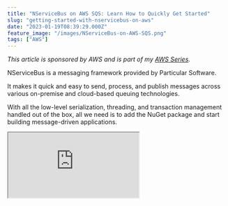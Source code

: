 ```yaml
---
title: "NServiceBus on AWS SQS: Learn How to Quickly Get Started"
slug: "getting-started-with-nservicebus-on-aws"
date: "2023-01-19T08:39:29.000Z"
feature_image: "/images/NServiceBus-on-AWS-SQS.png"
tags: ["AWS"]
---
```


_This article is sponsored by AWS and is part of my [AWS Series](/blog/tag/aws/)._

NServiceBus is a messaging framework provided by Particular Software.

It makes it quick and easy to send, process, and publish messages across various on-premise and cloud-based queuing technologies.

With all the low-level serialization, threading, and transaction management handled out of the box, all we need is to add the NuGet package and start building message-driven applications.

<iframe src="https://www.youtube.com/embed/Z8E-9OKgD3Q?feature=oembed" />

In this article, let’s learn how to

*   Get started using NServiceBus and core concepts.
*   Send and process messages in a .NET application.
*   Use AWS SQS as the underlying transport.
*   Handling large message sizes in SQS transport

NServiceBus and Important Concepts
----------------------------------

Before diving into any code, let's understand some of the core terms used in building message-based applications and NServiceBus.

*   **Message:** Commands and Events are generally classified as Messages. A Command is used to request an action must be taken, whereas an Event indicates an action has happened.  
    
*   **Endpoint:** An Endpoint is a logical entity that sends/receives messages with other Endpoints. An endpoint is identified by a name. A deployed endpoint is referred to as an instance.
*   **Hosting:** Hosting is how an endpoint instance is run on a process. Multiple endpoint instances can be hosted in the same process.
*   **Transport:** Transport is the mechanism by which Endpoints communicate with each other. NServiceBus supports different transport mechanisms and can be easily plugged in when configuring the bus.

Install and Setup NServiceBus
-----------------------------

To get started with NServiceBus, all we need to do is install the [NuGet package](https://www.nuget.org/packages/NServiceBus/).

Once installed, we need to configure NServiceBus to set up the Endpoint and Transport. In this blog post, we will see how to set up an application to send messages and another to receive and process the message using Amazon SQS as the underlying transport.

The configuration is similar when using other Transport mechanisms.

So, let's get started.

### Code Organization for Sender & Receiver

When building message-based applications, there's usually a Sender that sends a message which is then processed asynchronously by the Receiver application.

Before creating the Sender/Receiver, let's first define the Message structure and the associated class.

NServiceBus suggests having the  Messages to be [self-contained](https://docs.particular.net/tutorials/nservicebus-step-by-step/2-sending-a-command/#organizing-messages).

Create a separate class-library project and have your Events and Commands defined inside the assembly. Add a reference to the NServiceBus library to define the message types.

![user-messages.csproj class library project with the messages required and used by NServiceBus.](/images/image-3.png)

In this example, I have the `user-messages` project, which has a reference to the `NServiceBus` NuGet package.

I have one Message defined - `CreateUserCommand` as shown below.

```csharp
public class CreateUserCommand : ICommand
{
```
        public Guid Id { get; set; }
        public string Name { get; set; }
    
        public CreateUserCommand(Guid id, string name)
        {
            Id = id;
            Name = name ?? throw new ArgumentNullException(nameof(name));
        }
    }

The `CreateUserCommand` is used to create a new user in the system.

### Setting Up Receiver on Amazon SQS Transport

To decouple the request to create a user and the actual creation of the user, we can create a background process to handle the user creation.

In the solution, the `user-service` project is a console application that runs independently of the application that requests the creation of new users ( `user-api` ).

In the `Program.cs` of the console application, we can set up the initialization code for NServiceBus.

It sets up a new Endpoint by specifying  `EndpointConfiguration` and configuring the transport. The Endpoint is named "_user-service_" and uses Amazon SQS as its underlying transport.

The `EnableInstallers` method on the EndpointConfiguration ensures that all the associated infrastructure is automatically set up if it does not already exist.

    using NServiceBus;
    
    Console.WriteLine("Hello, World!");
    
```csharp
var endpointConfiguration = new EndpointConfiguration("user-service");
var transport = endpointConfiguration.UseTransport<SqsTransport>();
endpointConfiguration.EnableInstallers();
```
    
    var endointInstance = await Endpoint.Start(endpointConfiguration);
    
```csharp
Console.WriteLine("Press any key to stop");
Console.ReadKey();
```
    
    await endointInstance.Stop();
    

The `CreateUserCommandHandler` is responsible for handling and processing `CreateUserCommand` when that message arrives in the queue.

The handler class, by convention, must implement the `IHanleMessages<>` interface, specifying the message it handles. The `Handle` method has the necessary logic required to process the message.

The receiver logs the message contents in this example, as shown below.

```csharp
internal class CreateUserCommandHandler : IHandleMessages<CreateUserCommand>
{
```
        static ILog log = LogManager.GetLogger<CreateUserCommandHandler>();
    
        public async Task Handle(
        CreateUserCommand message, IMessageHandlerContext context)
        {
            log.Info($"Processed message for user with Id {message.Id}, and {message.Name}");
    
            // Create the user
            // Save To database/persistent store
        }
    }

#### Underlying Infrastructure with Amazon SQS

When running the Receiver application for the first time, it automatically configures the infrastructure required.

Below you can see two Amazon SQS Queue is automatically created

*   _user-service_  → For messages sent to the Endpoint
*   _error_ → For messages that fail to process by the Receiver

![](/images/image.png)

You can see these resources in the Amazon Console or from Visual Studio if you have [AWS Toolkit installed and set up.](/posts/amazon-credentials-dotnet/)

![](/images/image-1.png)

If you start one more instance of the Receiver Endpoint, it listens to the same _user-service_ SQS Queue. There is only one Queue created, and all the instances process the message of the same Queue.

Creating more instances is useful when there are a lot of messages to process, and you can scale out to process the messages faster.

### Setting Up Sender to Send Messages To SQS

With the Receiver ready to process the messages coming into the Amazon SQS Queue, let's start sending some messages.

The `user-api` project is an ASP NET Core Web API application configured to publish messages.

The `Program.cs` configures the NServiceBus Endpoint ('_user-api_') and the Transport as before.

Since the API does not process any messages and is responsible for only sending messages, the `EndpointConfiguration` is marked as, as shown below.

We also need to configure the Routing to configure the endpoint to which the message must be sent. In this case, the message needs to be sent to the _user-service_ responsible for processing the messages.

```javascript
builder.Host.UseNServiceBus(context =>
{
```
        var endpointConfiguration = new EndpointConfiguration("user-api");
        var transport = endpointConfiguration.UseTransport<SqsTransport>();
        transport.Routing().RouteToEndpoint(typeof(CreateUserCommand), "user-service");
        endpointConfiguration.SendOnly();
    
        return endpointConfiguration;
    });

The `UserController` has a `POST` method, which uses the `IMessageSession` instance from NServiceBus to send the message. It creates a new `CreateUserCommand` message instance and sends it to the bus.

```typescript
public UserController(IMessageSession session, ILogger<UserController> logger)
{
```
        this.session = session;
        _logger = logger;
    }
    
```csharp
[HttpPost]
public async Task Post(UserData userData)
{
```
        await session.Send(new CreateUserCommand(userData.Id, userData.Name));
    }
    

Since we are publishing the same message type and with the Routing information, NServiceBus knows where to send the message. It places the message in the Amazon SQS Queue created by the Receiver application.

As soon as the message is dropped in the queue, the Receiver application will pick it up for processing and hand it over to the message handler. It processes the messages and writes the output to the console.

Large Message Sizes with NServiceBus and SQS Transport
------------------------------------------------------

Amazon SQS has a [maximum message size of 256KB.](https://docs.aws.amazon.com/AWSSimpleQueueService/latest/SQSDeveloperGuide/quotas-messages.html)

This means if the message sent from NServiceBus is larger than 256KB, it will have an error when sending it to the SQS Queue.

Messages containing content like images or document streams can easily exceed the maximum size limit size.

In this case, the application throws an error when publishing the message to the Amazon SQS Queue.

NServiceBus provides out-of-the-box support for these scenarios by allowing us to send these messages using Amazon S3. The actual message content gets written into S3, and a link to it is shared as part of the message.

As shown below, setting up Amazon S3 for large messages is easily done by single-line configuration.

    transport.S3(
        bucketForLargeMessages: "user-service-large-messages",
        keyPrefix: "user");

The receiver uses the Amazon S3 document link to retrieve the message and pass it on to the message handler.

##### Additional Reading

*   **[NServiceBus Step-by-step](https://docs.particular.net/tutorials/nservicebus-step-by-step/)**
*   **[Amazon SQS Transport](https://docs.particular.net/transports/sqs/)**
*   [NServiceBus Pricing](https://particular.net/pricing)  
    

Full source code sample [available here](https://rahulpnath.visualstudio.com/YouTube%20Samples/_git/NServiceBus.AWS.SQS).